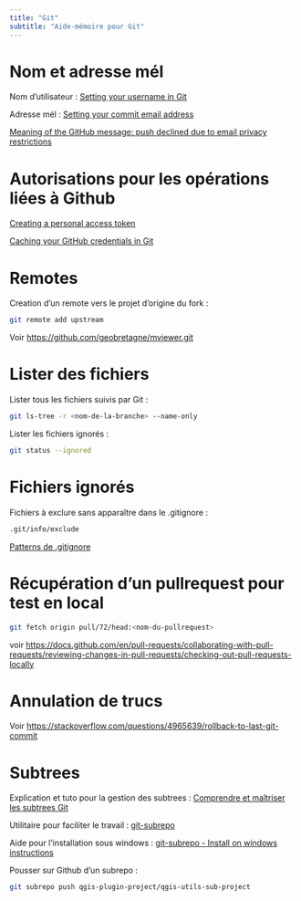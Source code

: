 ```yaml
---
title: "Git"
subtitle: "Aide-mémoire pour Git"
---
```


# Nom et adresse mél

Nom d'utilisateur :
[Setting your username in Git](https://docs.github.com/en/get-started/getting-started-with-git/setting-your-username-in-git)

Adresse mél :
[Setting your commit email address](https://docs.github.com/en/github/setting-up-and-managing-your-github-user-account/managing-email-preferences/setting-your-commit-email-address)

[Meaning of the GitHub message: push declined due to email privacy restrictions](https://stackoverflow.com/questions/43378060/meaning-of-the-github-message-push-declined-due-to-email-privacy-restrictions)


# Autorisations pour les opérations liées à Github

[Creating a personal access token](https://docs.github.com/en/github/authenticating-to-github/keeping-your-account-and-data-secure/creating-a-personal-access-token)

[Caching your GitHub credentials in Git](https://docs.github.com/en/get-started/getting-started-with-git/caching-your-github-credentials-in-git#git-credential-manager)

# Remotes
Creation d’un remote vers le projet d’origine du fork :

``` .sh
git remote add upstream
```

Voir [https://github.com/geobretagne/mviewer.git](https://github.com/geobretagne/mviewer.git)


# Lister des fichiers

Lister tous les fichiers suivis par Git :
``` .sh
git ls-tree -r <nom-de-la-branche> --name-only
```

Lister les fichiers ignorés :
``` .sh
git status --ignored
```


# Fichiers ignorés
Fichiers à exclure sans apparaître dans le .gitignore :
``` .sh
.git/info/exclude
```

[Patterns de .gitignore](https://www.atlassian.com/git/tutorials/saving-changes/gitignore#git-ignore-patterns)


# Récupération d'un pullrequest pour test en local
``` .sh
git fetch origin pull/72/head:<nom-du-pullrequest>
```

voir [https://docs.github.com/en/pull-requests/collaborating-with-pull-requests/reviewing-changes-in-pull-requests/checking-out-pull-requests-locally](https://docs.github.com/en/pull-requests/collaborating-with-pull-requests/reviewing-changes-in-pull-requests/checking-out-pull-requests-locally)


# Annulation de trucs
Voir [https://stackoverflow.com/questions/4965639/rollback-to-last-git-commit](https://stackoverflow.com/questions/4965639/rollback-to-last-git-commit)


# Subtrees

Explication et tuto pour la gestion des subtrees :
[Comprendre et maîtriser les subtrees Git](https://delicious-insights.com/fr/articles/git-subtrees/)

Utilitaire pour faciliter le travail :
[git-subrepo](https://github.com/ingydotnet/git-subrepo#readme)

Aide pour l'installation sous windows :
[git-subrepo - Install on windows instructions](https://github.com/ingydotnet/git-subrepo/issues/271)

Pousser sur Github d'un subrepo :
``` .sh
git subrepo push qgis-plugin-project/qgis-utils-sub-project
```

